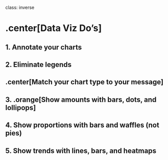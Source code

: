 
class: inverse

# .center[Data Viz Do's]

## 1. Annotate your charts
## 2. Eliminate legends

## .center[Match your chart type to your message]

## 3. .orange[Show amounts with bars, dots, and lollipops]
## 4. Show proportions with bars and waffles (not pies)
## 5. Show trends with lines, bars, and heatmaps
